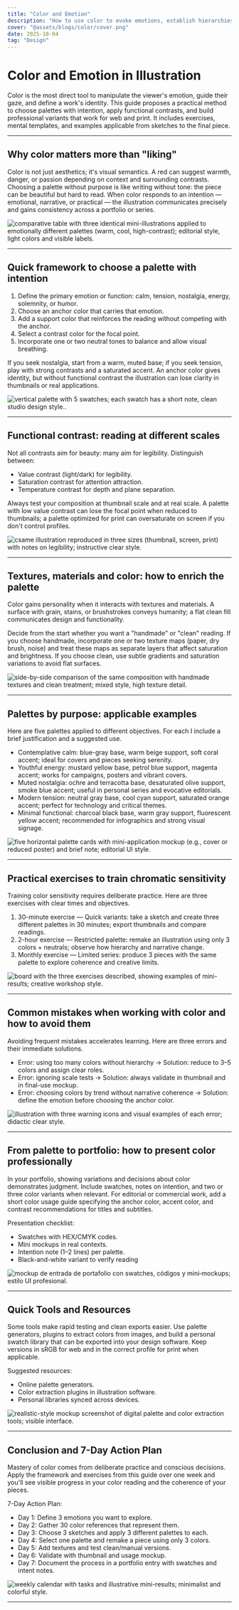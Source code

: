 ```yaml
---
title: "Color and Emotion"
description: "How to use color to evoke emotions, establish hierarchies, and build a coherent visual voice in your illustrations."
cover: "@assets/blogs/color/cover.png"
date: 2025-10-04
tag: "Design"
---
```



# Color and Emotion in Illustration

Color is the most direct tool to manipulate the viewer's emotion, guide their gaze, and define a work's identity. This guide proposes a practical method to choose palettes with intention, apply functional contrasts, and build professional variants that work for web and print. It includes exercises, mental templates, and examples applicable from sketches to the final piece.

---

## Why color matters more than "liking"

Color is not just aesthetics; it's visual semantics. A red can suggest warmth, danger, or passion depending on context and surrounding contrasts. Choosing a palette without purpose is like writing without tone: the piece can be beautiful but hard to read. When color responds to an intention — emotional, narrative, or practical — the illustration communicates precisely and gains consistency across a portfolio or series.

<Image
  src={image1}
  alt="comparative table with three identical mini-illustrations applied to emotionally different palettes (warm, cool, high-contrast); editorial style, light colors and visible labels."
/>

---

## Quick framework to choose a palette with intention

1. Define the primary emotion or function: calm, tension, nostalgia, energy, solemnity, or humor.
2. Choose an anchor color that carries that emotion.
3. Add a support color that reinforces the reading without competing with the anchor.
4. Select a contrast color for the focal point.
5. Incorporate one or two neutral tones to balance and allow visual breathing.

If you seek nostalgia, start from a warm, muted base; if you seek tension, play with strong contrasts and a saturated accent. An anchor color gives identity, but without functional contrast the illustration can lose clarity in thumbnails or real applications.

<Image
  src={image2}
  alt="vertical palette with 5 swatches; each swatch has a short note, clean studio design style.."
/>

---

## Functional contrast: reading at different scales

Not all contrasts aim for beauty: many aim for legibility. Distinguish between:

- Value contrast (light/dark) for legibility.
- Saturation contrast for attention attraction.
- Temperature contrast for depth and plane separation.

Always test your composition at thumbnail scale and at real scale. A palette with low value contrast can lose the focal point when reduced to thumbnails; a palette optimized for print can oversaturate on screen if you don't control profiles.

<Image
  src={image3}
  alt="csame illustration reproduced in three sizes (thumbnail, screen, print) with notes on legibility; instructive clear style."
/>

---

## Textures, materials and color: how to enrich the palette

Color gains personality when it interacts with textures and materials. A surface with grain, stains, or brushstrokes conveys humanity; a flat clean fill communicates design and functionality.

Decide from the start whether you want a "handmade" or "clean" reading. If you choose handmade, incorporate one or two texture maps (paper, dry brush, noise) and treat these maps as separate layers that affect saturation and brightness. If you choose clean, use subtle gradients and saturation variations to avoid flat surfaces.

<Image
  src={image4}
  alt="side-by-side comparison of the same composition with handmade textures and clean treatment; mixed style, high texture detail."
/>

---

## Palettes by purpose: applicable examples

Here are five palettes applied to different objectives. For each I include a brief justification and a suggested use.

- Contemplative calm: blue-gray base, warm beige support, soft coral accent; ideal for covers and pieces seeking serenity.
- Youthful energy: mustard yellow base, petrol blue support, magenta accent; works for campaigns, posters and vibrant covers.
- Muted nostalgia: ochre and terracotta base, desaturated olive support, smoke blue accent; useful in personal series and evocative editorials.
- Modern tension: neutral gray base, cool cyan support, saturated orange accent; perfect for technology and critical themes.
- Minimal functional: charcoal black base, warm gray support, fluorescent yellow accent; recommended for infographics and strong visual signage.

<Image
  src={image5}
  alt="five horizontal palette cards with mini-application mockup (e.g., cover or reduced poster) and brief note; editorial UI style."
/>

---

## Practical exercises to train chromatic sensitivity

Training color sensitivity requires deliberate practice. Here are three exercises with clear times and objectives.

1. 30-minute exercise — Quick variants: take a sketch and create three different palettes in 30 minutes; export thumbnails and compare readings.
2. 2-hour exercise — Restricted palette: remake an illustration using only 3 colors + neutrals; observe how hierarchy and narrative change.
3. Monthly exercise — Limited series: produce 3 pieces with the same palette to explore coherence and creative limits.

<Image
  src={image6}
  alt="board with the three exercises described, showing examples of mini-results; creative workshop style."
/>

---

## Common mistakes when working with color and how to avoid them

Avoiding frequent mistakes accelerates learning. Here are three errors and their immediate solutions.

- Error: using too many colors without hierarchy → Solution: reduce to 3–5 colors and assign clear roles.
- Error: ignoring scale tests → Solution: always validate in thumbnail and in final-use mockup.
- Error: choosing colors by trend without narrative coherence → Solution: define the emotion before choosing the anchor color.

<Image
  src={image7}
  alt="illustration with three warning icons and visual examples of each error; didactic clear style."
/>

---

## From palette to portfolio: how to present color professionally

In your portfolio, showing variations and decisions about color demonstrates judgment. Include swatches, notes on intention, and two or three color variants when relevant. For editorial or commercial work, add a short color usage guide specifying the anchor color, accent color, and contrast recommendations for titles and subtitles.

Presentation checklist:

- Swatches with HEX/CMYK codes.
- Mini mockups in real contexts.
- Intention note (1–2 lines) per palette.
- Black-and-white variant to verify reading

<Image
  src={image8}
  alt="mockup de entrada de portafolio con swatches, códigos y mini‑mockups; estilo UI profesional."
/>

---

## Quick Tools and Resources

Some tools make rapid testing and clean exports easier. Use palette generators, plugins to extract colors from images, and build a personal swatch library that can be exported into your design software. Keep versions in sRGB for web and in the correct profile for print when applicable.

Suggested resources:

- Online palette generators.
- Color extraction plugins in illustration software.
- Personal libraries synced across devices.

<Image
  src={image9}
  alt="realistic-style mockup screenshot of digital palette and color extraction tools; visible interface."
/>

---

## Conclusion and 7-Day Action Plan

Mastery of color comes from deliberate practice and conscious decisions. Apply the framework and exercises from this guide over one week and you'll see visible progress in your color reading and the coherence of your pieces.

7-Day Action Plan:

- Day 1: Define 3 emotions you want to explore.
- Day 2: Gather 30 color references that represent them.
- Day 3: Choose 3 sketches and apply 3 different palettes to each.
- Day 4: Select one palette and remake a piece using only 3 colors.
- Day 5: Add textures and test clean/manual versions.
- Day 6: Validate with thumbnail and usage mockup.
- Day 7: Document the process in a portfolio entry with swatches and intent notes.

<Image
  src={image10}
  alt="weekly calendar with tasks and illustrative mini-results; minimalist and colorful style."
/>

---
